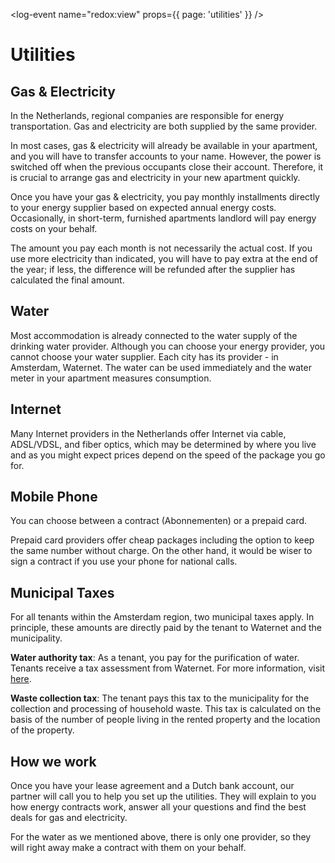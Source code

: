 <log-event name="redox:view" props={{ page: 'utilities' }} />

# Utilities

## Gas & Electricity
In the Netherlands, regional companies are responsible for energy transportation. Gas and electricity are both supplied by the same provider. 

In most cases, gas & electricity will already be available in your apartment, and you will have to transfer accounts to your name. However, the power is switched off when the previous occupants close their account. Therefore, it is crucial to arrange gas and electricity in your new apartment quickly.

Once you have your gas & electricity, you pay monthly installments directly to your energy supplier based on expected annual energy costs. Occasionally, in short-term, furnished apartments landlord will pay energy costs on your behalf.

<callout type="warning">
    The amount you pay each month is not necessarily the actual cost. If you use more electricity than indicated, you will have to pay extra at the end of the year; if less, the difference will be refunded after the supplier has calculated the final amount.
</callout>

## Water
Most accommodation is already connected to the water supply of the drinking water provider. Although you can choose your energy provider, you cannot choose your water supplier. Each city has its provider - in Amsterdam, Waternet. The water can be used immediately and the water meter in your apartment measures consumption. 

## Internet
Many Internet providers in the Netherlands offer Internet via cable, ADSL/VDSL, and fiber optics, which may be determined by where you live and as you might expect prices depend on the speed of the package you go for.

## Mobile Phone
You can choose between a contract (Abonnementen) or a prepaid card. 

Prepaid card providers offer cheap packages including the option to keep the same number without charge. On the other hand, it would be wiser to sign a contract if you use your phone for national calls. 


## Municipal Taxes
For all tenants within the Amsterdam region, two municipal taxes apply. In principle, these amounts are directly paid by the tenant to Waternet and the municipality.

**Water authority tax**: As a tenant, you pay for the purification of water. Tenants receive a tax assessment from Waternet. For more information, visit [here](https://www.waternet.nl/en/service-and-contact/water-authority-tax/).

**Waste collection tax**: The tenant pays this tax to the municipality for the collection and processing of household waste. This tax is calculated on the basis of the number of people living in the rented property and the location of the property.

## How we work 
Once you have your lease agreement and a Dutch bank account, our partner will call you to help you set up the utilities. They will explain to you how energy contracts work, answer all your questions and find the best deals for gas and electricity.

For the water as we mentioned above, there is only one provider, so they will right away make a contract with them on your behalf.
